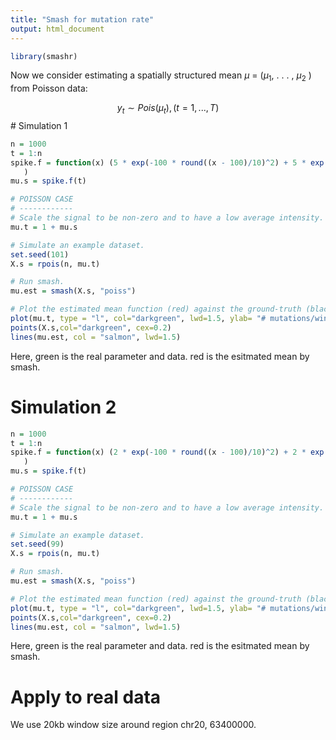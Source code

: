 ```yaml
---
title: "Smash for mutation rate"
output: html_document
---
```


```r
library(smashr)
```
Now we consider estimating a spatially structured mean $\mu$ = ($\mu_1$, . . . , $\mu_2$ ) from Poisson data:

$$y_t ∼ Pois(\mu_t), (t = 1, . . . , T)$$
# Simulation 1
```r
n = 1000
t = 1:n
spike.f = function(x) (5 * exp(-100 * round((x - 100)/10)^2) + 5 * exp(-100 * round((x - 400)/10)^2) + 5 * exp(-100 * round((x - 800)/10)^2) + 2 * exp(-100 * round((x - 500)/100)^2) 
   )
mu.s = spike.f(t)

# POISSON CASE
# ------------
# Scale the signal to be non-zero and to have a low average intensity.
mu.t = 1 + mu.s

# Simulate an example dataset.
set.seed(101)
X.s = rpois(n, mu.t)

# Run smash.
mu.est = smash(X.s, "poiss")

# Plot the estimated mean function (red) against the ground-truth (black).
plot(mu.t, type = "l", col="darkgreen", lwd=1.5, ylab= "# mutations/window", xlab = "Genomic position (kb)", ylim=c(0,max(X.s)))
points(X.s,col="darkgreen", cex=0.2)
lines(mu.est, col = "salmon", lwd=1.5)
```
Here, green is the real parameter and data. red is the esitmated mean by smash.

# Simulation 2
```r
n = 1000
t = 1:n
spike.f = function(x) (2 * exp(-100 * round((x - 100)/10)^2) + 2 * exp(-100 * round((x - 400)/10)^2) + 2 * exp(-100 * round((x - 800)/10)^2) + 0.5 * exp(-100 * round((x - 500)/100)^2) 
   )
mu.s = spike.f(t)

# POISSON CASE
# ------------
# Scale the signal to be non-zero and to have a low average intensity.
mu.t = 1 + mu.s

# Simulate an example dataset.
set.seed(99)
X.s = rpois(n, mu.t)

# Run smash.
mu.est = smash(X.s, "poiss")

# Plot the estimated mean function (red) against the ground-truth (black).
plot(mu.t, type = "l", col="darkgreen", lwd=1.5, ylab= "# mutations/window", xlab = "Genomic position (kb)", ylim=c(0,max(X.s)))
points(X.s,col="darkgreen", cex=0.2)
lines(mu.est, col = "salmon", lwd=1.5)
```

Here, green is the real parameter and data. red is the esitmated mean by smash.

# Apply to real data
We use 20kb window size around region chr20, 63400000.

```r


```
